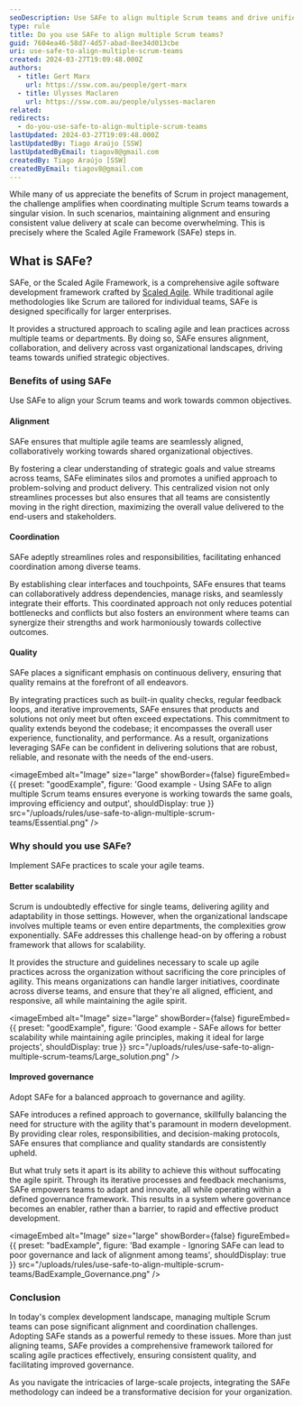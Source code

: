 ```yaml
---
seoDescription: Use SAFe to align multiple Scrum teams and drive unified strategic objectives while ensuring consistent value delivery at scale.
type: rule
title: Do you use SAFe to align multiple Scrum teams?
guid: 7604ea46-58d7-4d57-abad-8ee34d013cbe
uri: use-safe-to-align-multiple-scrum-teams
created: 2024-03-27T19:09:48.000Z
authors:
  - title: Gert Marx
    url: https://ssw.com.au/people/gert-marx
  - title: Ulysses Maclaren
    url: https://ssw.com.au/people/ulysses-maclaren
related:
redirects:
  - do-you-use-safe-to-align-multiple-scrum-teams
lastUpdated: 2024-03-27T19:09:48.000Z
lastUpdatedBy: Tiago Araújo [SSW]
lastUpdatedByEmail: tiagov8@gmail.com
createdBy: Tiago Araújo [SSW]
createdByEmail: tiagov8@gmail.com
---
```


While many of us appreciate the benefits of Scrum in project management, the challenge amplifies when coordinating multiple Scrum teams towards a singular vision. In such scenarios, maintaining alignment and ensuring consistent value delivery at scale can become overwhelming. This is precisely where the Scaled Agile Framework (SAFe) steps in.
## What is SAFe?

SAFe, or the Scaled Agile Framework, is a comprehensive agile software development framework crafted by [Scaled Agile](https://scaledagile.com). While traditional agile methodologies like Scrum are tailored for individual teams, SAFe is designed specifically for larger enterprises.

It provides a structured approach to scaling agile and lean practices across multiple teams or departments. By doing so, SAFe ensures alignment, collaboration, and delivery across vast organizational landscapes, driving teams towards unified strategic objectives.

### Benefits of using SAFe

Use SAFe to align your Scrum teams and work towards common objectives.

#### Alignment

SAFe ensures that multiple agile teams are seamlessly aligned, collaboratively working towards shared organizational objectives.

By fostering a clear understanding of strategic goals and value streams across teams, SAFe eliminates silos and promotes a unified approach to problem-solving and product delivery. This centralized vision not only streamlines processes but also ensures that all teams are consistently moving in the right direction, maximizing the overall value delivered to the end-users and stakeholders.

#### Coordination

SAFe adeptly streamlines roles and responsibilities, facilitating enhanced coordination among diverse teams.

By establishing clear interfaces and touchpoints, SAFe ensures that teams can collaboratively address dependencies, manage risks, and seamlessly integrate their efforts. This coordinated approach not only reduces potential bottlenecks and conflicts but also fosters an environment where teams can synergize their strengths and work harmoniously towards collective outcomes.

#### Quality

SAFe places a significant emphasis on continuous delivery, ensuring that quality remains at the forefront of all endeavors.

By integrating practices such as built-in quality checks, regular feedback loops, and iterative improvements, SAFe ensures that products and solutions not only meet but often exceed expectations. This commitment to quality extends beyond the codebase; it encompasses the overall user experience, functionality, and performance. As a result, organizations leveraging SAFe can be confident in delivering solutions that are robust, reliable, and resonate with the needs of the end-users.

<imageEmbed
  alt="Image"
  size="large"
  showBorder={false}
  figureEmbed={{
    preset: "goodExample",
    figure: 'Good example - Using SAFe to align multiple Scrum teams ensures everyone is working towards the same goals, improving efficiency and output',
    shouldDisplay: true
  }}
  src="/uploads/rules/use-safe-to-align-multiple-scrum-teams/Essential.png"
/>

### Why should you use SAFe?

Implement SAFe practices to scale your agile teams.

#### Better scalability

Scrum is undoubtedly effective for single teams, delivering agility and adaptability in those settings. However, when the organizational landscape involves multiple teams or even entire departments, the complexities grow exponentially. SAFe addresses this challenge head-on by offering a robust framework that allows for scalability.

It provides the structure and guidelines necessary to scale up agile practices across the organization without sacrificing the core principles of agility. This means organizations can handle larger initiatives, coordinate across diverse teams, and ensure that they're all aligned, efficient, and responsive, all while maintaining the agile spirit.

<imageEmbed
  alt="Image"
  size="large"
  showBorder={false}
  figureEmbed={{
    preset: "goodExample",
    figure: 'Good example - SAFe allows for better scalability while maintaining agile principles, making it ideal for large projects',
    shouldDisplay: true
  }}
  src="/uploads/rules/use-safe-to-align-multiple-scrum-teams/Large_solution.png"
/>

#### Improved governance

Adopt SAFe for a balanced approach to governance and agility.

SAFe introduces a refined approach to governance, skillfully balancing the need for structure with the agility that's paramount in modern development. By providing clear roles, responsibilities, and decision-making protocols, SAFe ensures that compliance and quality standards are consistently upheld.

But what truly sets it apart is its ability to achieve this without suffocating the agile spirit. Through its iterative processes and feedback mechanisms, SAFe empowers teams to adapt and innovate, all while operating within a defined governance framework. This results in a system where governance becomes an enabler, rather than a barrier, to rapid and effective product development.

<imageEmbed
  alt="Image"
  size="large"
  showBorder={false}
  figureEmbed={{
    preset: "badExample",
    figure: 'Bad example - Ignoring SAFe can lead to poor governance and lack of alignment among teams',
    shouldDisplay: true
  }}
  src="/uploads/rules/use-safe-to-align-multiple-scrum-teams/BadExample_Governance.png"
/>

### Conclusion

In today's complex development landscape, managing multiple Scrum teams can pose significant alignment and coordination challenges. Adopting SAFe stands as a powerful remedy to these issues. More than just aligning teams, SAFe provides a comprehensive framework tailored for scaling agile practices effectively, ensuring consistent quality, and facilitating improved governance.

As you navigate the intricacies of large-scale projects, integrating the SAFe methodology can indeed be a transformative decision for your organization.
